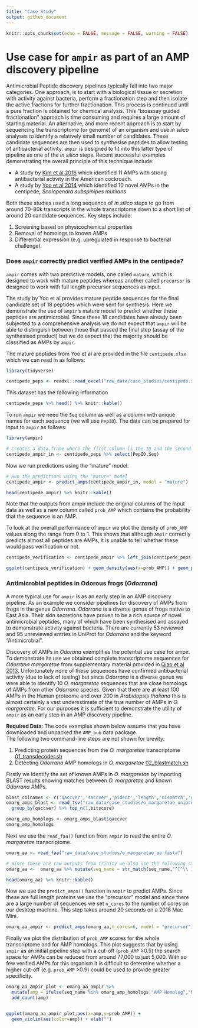 ```yaml
---
title: "Case Study"
output: github_document
---
```


```r
knitr::opts_chunk$set(echo = FALSE, message = FALSE, warning = FALSE)
```

# Use case for `ampir` as part of an AMP discovery pipeline

Antimicrobial Peptide discovery pipelines typically fall into two major categories.  One approach, is to start with a biological tissue or secretion with activity against bacteria, perform a fractionation step and then isolate the active fractions for further fractionation. This process is continued until a pure fraction is obtained for chemical analysis. This "bioassay guided fractionation" approach is time consuming and requires a large amount of starting material. An alternative, and more recent approach is to start by sequencing the transcriptome (or genome) of an organism and use *in silico* analyses to identify a relatively small number of candidates. These candidate sequences are then used to synthesise peptides to allow testing of antibacterial activity.  `ampir` is designed to fit into this latter type of pipeline as one of the *in silico* steps. Recent successful examples demonstrating the overall principle of this technique include:

- A study by [Kim et al 2016](https://journals.plos.org/plosone/article?id=10.1371/journal.pone.0155304) which identified 11 AMPs with strong antibacterial activity in the American cockroach. 
- A study by [Yoo et al 2014](https://pubmed.ncbi.nlm.nih.gov/24652097/) which identified 10 novel AMPs in the centipede, *Scolopendra subspinipes mutilans*

Both these studies used a long sequence of *in silico* steps to go from around 70-80k transcripts in the whole transcriptome down to a short list of around 20 candidate sequences. Key steps include:

1. Screening based on physicochemical properties
2. Removal of homologs to known AMPs
3. Differential expression (e.g. upregulated in response to bacterial challenge).

### Does `ampir` correctly predict verified AMPs in the centipede?

`ampir` comes with two predictive models, one called `mature`, which is designed to work with mature peptides whereas another called `precursor` is designed to work with full length precursor sequences as input.

The study by Yoo et al provides mature peptide sequences for the final candidate set of 18 peptides which were sent for synthesis. Here we demonstrate the use of `ampir`'s mature model to predict whether these peptides are antimicrobial. Since these 18 candidates have already been subjected to a comprehensive analysis we do not expect that `ampir` will be able to distinguish between those that passed the final step (assay of the synthesised product) but we do expect that the majority should be classified as AMPs by `ampir`.

The mature peptides from Yoo et al are provided in the file `centipede.xlsx` which we can read in as follows:

```r
library(tidyverse)

centipede_peps <- readxl::read_excel("raw_data/case_studies/centipede.xlsx")
```

This dataset has the following information

```r
centipede_peps %>% head() %>% knitr::kable()
```

To run `ampir` we need the `Seq` column as well as a column with unique names for each sequence (we will use `PepID`).  The data can be prepared for input to `ampir` as follows:

```r
library(ampir)

# Creates a data.frame where the first column is the ID and the second is the sequence
centipede_ampir_in <- centipede_peps %>% select(PepID,Seq)
```

Now we run predictions using the "mature" model. 

```r
# Run the predictions using the "mature" model
centipede_ampir <- predict_amps(centipede_ampir_in, model = "mature")

head(centipede_ampir) %>% knitr::kable()
```

Note that the outputs from ampir include the original columns of the input data as well as a new column called `prob_AMP` which contains the probability that the sequence is an AMP. 

To look at the overall performance of `ampir` we plot the density of `prob_AMP` values along the range from 0 to 1.  This shows that although `ampir` correctly predicts almost all peptides are AMPs, it is unable to tell whether these would pass verification or not.

```r
centipede_verification <- centipede_ampir %>% left_join(centipede_peps)

ggplot(centipede_verification) + geom_density(aes(x=prob_AMP)) + geom_point(aes(y=0,x=prob_AMP,color=Verified)) + xlim(0,1)
```


### Antimicrobial peptides in Odorous frogs (*Odorrana*)

A more typical use for `ampir` is as an early step in an AMP discovery pipeline. As an example we consider pipelines for discovery of AMPs from frogs in the genus *Odorrana*. *Odorrana* is a diverse genus of frogs native to East Asia. Their skin secretions have proven to be a rich source of novel antimicrobial peptides, many of which have been synthesised and assayed to demonstrate activity against bacteria.  There are currently 53 reviewed and 95 unreviewed entries in UniProt for *Odorrana* and the keyword "Antimicrobial". 

Discovery of AMPs in *Odorana* exemplifies the potential use case for ampir. To demonstrate its use we obtained complete transcriptome sequences for *Odorrana margaretae* from supplementary material provided in [Qiao et al 2013](https://journals.plos.org/plosone/article?id=10.1371/journal.pone.0075211).  Unfortunately none of these sequences have confirmed antibacterial activity (due to lack of testing) but since *Odorrana* is a diverse genus we were able to identify 10 *O. margaretae* sequences that are close homologs of AMPs from other *Odorrana* species. Given that there are at least 100 AMPs in the Human proteome and over 200 in *Arabidopsis thaliana* this is almost certainly a vast underestimate of the true number of AMPs in *O. margaretae*. For our purposes it is sufficient to demonstrate the utility of `ampir` as an early step in an AMP discovery pipeline.

**Required Data**:
The code examples shown below assume that you have downloaded and unpacked the `AMP_pub` data package.  
The following two command-line steps are not shown for brevity:

1. Predicting protein sequences from the *O. margaretae* transcriptome [01_transdecoder.sh](scripts/01_transdecoder.sh)
2. Detecting *Odorrana* AMP homologs in *O. margaretae* [02_blastmatch.sh](scripts/02_blastmatch.sh)


Firstly we identify the set of known AMPs in *O. margaretae* by importing BLAST results showing matches between *O. margaretae* and known *Odorrana* AMPs.

```r
blast_colnames <- c('qaccver','saccver','pident','length','mismatch','gapopen','qstart','qend','sstart','send','evalue','bitscore')
omarg_amps_blast <- read_tsv("raw_data/case_studies/o_margaretae_uniprot.blastp", col_names = blast_colnames) %>% 
  group_by(qaccver) %>% top_n(1,bitscore)

omarg_amp_homologs <- omarg_amps_blast$qaccver
omarg_amp_homologs
```

Next we use the `read_faa()` function from `ampir` to read the entire *O. margaretae* transcriptome.  

```r
omarg_aa <- read_faa("raw_data/case_studies/o_margaretae_aa.fasta") 

# Since these are raw outputs from Trinity we also use the following step to clean their sequence names
omarg_aa <-  omarg_aa %>% mutate(seq_name = str_match(seq_name,"^[^\\ ]*")[,1])

head(omarg_aa) %>% knitr::kable()
```

Now we use the `predict_amps()` function in `ampir` to predict AMPs. Since these are full length proteins we use the "precursor" model and since there are a large number of sequences we set `n_cores` to the number of cores on our desktop machine. This step takes around 20 seconds on a 2018 Mac Mini. 

```r
omarg_aa_ampir <- predict_amps(omarg_aa,n_cores=6, model = "precursor")
```

Finally we plot the distribution of `prob_AMP` scores for the whole transcriptome and for AMP homologs. This plot suggests that by using `ampir` as an initial pipeline step with a cut-off (`prob_AMP` >0.5) the search space for AMPs can be reduced from around 77,000 to just 5,000. With so few verified AMPs for this organism it is difficult to determine whether a higher cut-off (e.g. `prob_AMP` >0.9) could be used to provide greater specificity.

```r
omarg_aa_ampir_plot <- omarg_aa_ampir %>% 
  mutate(amp = ifelse(seq_name %in% omarg_amp_homologs,"AMP Homolog","Non-AMP")) %>% 
  add_count(amp)


ggplot(omarg_aa_ampir_plot,aes(x=amp,y=prob_AMP)) + 
  geom_violin(aes(color=amp)) + xlab("")
```


